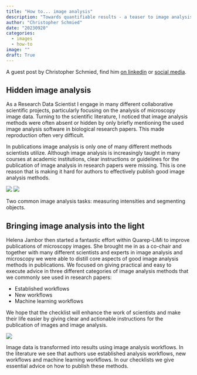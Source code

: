 ```yaml
---
title: "How to... image analysis"
description: "Towards quantifiable results - a teaser to image analysis"
author: "Christopher Schmied"
date: "20230920"
categories:
  - images
  - how-to
image: ""
draft: True
---
```

A guest post by Christopher Schmied, find him <a href="https://www.linkedin.com/in/chrischmied/">on linkedin</a> or <a href="https://twitter.com/ChriSchmied">social media</a>.

## Hidden image analysis
As a Research Data Scientist I engage in many different collaborative scientific projects, particularly focusing on the analysis of microscopy image data. Turning to the scientific literature, I noticed that image analysis methods were often absent or hidden by only briefly mentioning the used image analysis software in biological research papers. This made reproduction often very difficult. 

In publications image analysis is only one of many different methods scientists utilize. Although image analysis is increasingly taught in many courses at academic institutions, clear instructions or guidelines for the publication of image analysis in research papers were missing. This is one reason that is making it hard for authors to effectively publish good image analysis methods.

:::{#fig-IA}
![](intesities.png)
![](segmentation.png)


Two common image analysis tasks: measuring intensities and segmenting objects.
::: 


## Bringing image analysis into the light
Helena Jambor then started a fantastic effort within Quarep-LiMi to improve publications of microscopy images. She brought me in as a co-chair and together with many different scientists and experts in image analysis and microscopy we were able to distill core aspects of good image analysis methods in publications. We focused on giving practical and easy to execute advice in three different categories of image analysis methods that we commonly see used in research papers:
<ul>
<li>Established workflows</l>
<li>New workflows</l>
<li>Machine learning workflows</l>
</ul>

We hope that the checklist will enhance the work of scientists and make their life easier by giving clear and actionable instructions for the publication of images and image analysis.

::: {#fig-chris}
![](Fig 7.png)

Image data is transformed into results using image analysis workflows. In the literature we see that authors use established analysis workflows, new workflows and machine learning workflows. In our checklists we give essential advice on how to publish these methods.
:::

